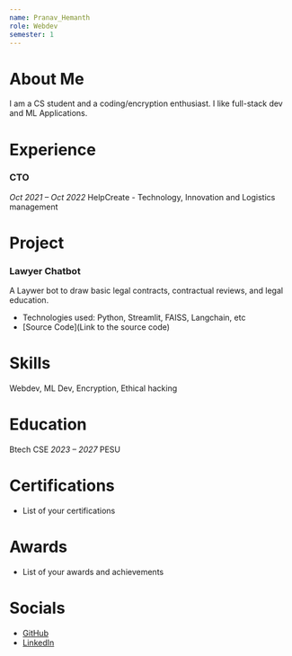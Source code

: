 ```yaml
---
name: Pranav_Hemanth
role: Webdev
semester: 1
---
```


# About Me
I am a CS student and a coding/encryption enthusiast. I like full-stack dev and ML Applications.

# Experience

### CTO
_Oct 2021 – Oct 2022_
HelpCreate - Technology, Innovation and Logistics management

# Project

### Lawyer Chatbot
A Laywer bot to draw basic legal contracts, contractual reviews, and legal education.

- Technologies used: Python, Streamlit, FAISS, Langchain, etc
- [Source Code](Link to the source code)

# Skills
Webdev, ML Dev, Encryption, Ethical hacking

# Education
Btech CSE
_2023 – 2027_
PESU

# Certifications
- List of your certifications

# Awards
- List of your awards and achievements

# Socials
- [GitHub](https://github.com/Pranavh-2004)
- [LinkedIn](https://www.linkedin.com/in/pranav-hemanth-068167203/)
